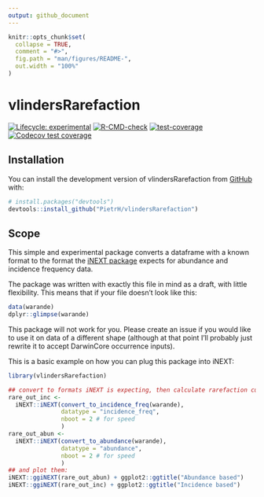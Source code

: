```yaml
---
output: github_document
---
```


<!-- README.md is generated from README.Rmd. Please edit that file -->

```r
knitr::opts_chunk$set(
  collapse = TRUE,
  comment = "#>",
  fig.path = "man/figures/README-",
  out.width = "100%"
)
```

# vlindersRarefaction

<!-- badges: start -->
[![Lifecycle: experimental](https://img.shields.io/badge/lifecycle-experimental-orange.svg)](https://lifecycle.r-lib.org/articles/stages.html#experimental)
[![R-CMD-check](https://github.com/PietrH/vlindersRarefaction/actions/workflows/R-CMD-check.yaml/badge.svg)](https://github.com/PietrH/vlindersRarefaction/actions/workflows/R-CMD-check.yaml)
[![test-coverage](https://github.com/PietrH/vlindersRarefaction/actions/workflows/test-coverage.yaml/badge.svg)](https://github.com/PietrH/vlindersRarefaction/actions/workflows/test-coverage.yaml)
[![Codecov test coverage](https://codecov.io/gh/PietrH/vlindersRarefaction/branch/main/graph/badge.svg)](https://app.codecov.io/gh/PietrH/vlindersRarefaction?branch=main)
<!-- badges: end -->



## Installation

You can install the development version of vlindersRarefaction from [GitHub](https://github.com/) with:

``` r
# install.packages("devtools")
devtools::install_github("PietrH/vlindersRarefaction")
```

## Scope

This simple and experimental package converts a dataframe with a known format to 
the format the [iNEXT package](https://github.com/AnneChao/iNEXT) expects for abundance and incidence frequency data. 

The package was written with exactly this file in mind as a draft, with little 
flexibility. This means that if your file doesn't look like this:

```r
data(warande)
dplyr::glimpse(warande)
```

This package will not work for you. Please create an issue if you would like to 
use it on data of a different shape (although at that point I'll probably just 
rewrite it to accept DarwinCore occurrence inputs).

This is a basic example on how you can plug this package into iNEXT:

```r
library(vlindersRarefaction)

## convert to formats iNEXT is expecting, then calculate rarefaction curves
rare_out_inc <-
  iNEXT::iNEXT(convert_to_incidence_freq(warande),
               datatype = "incidence_freq",
               nboot = 2 # for speed
               )
rare_out_abun <-
  iNEXT::iNEXT(convert_to_abundance(warande),
               datatype = "abundance",
               nboot = 2 # for speed
               )
## and plot them:
iNEXT::ggiNEXT(rare_out_abun) + ggplot2::ggtitle("Abundance based")
iNEXT::ggiNEXT(rare_out_inc) + ggplot2::ggtitle("Incidence based")

```
